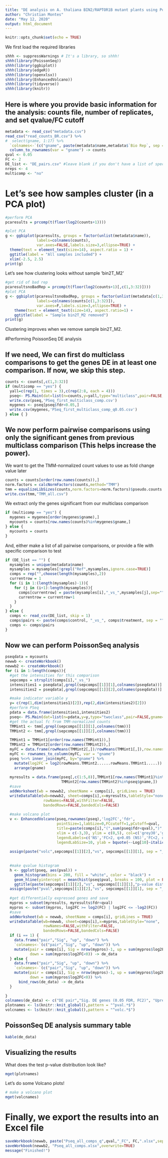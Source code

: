 ---
title: "DE analysis on A. thaliana BIN2/RAPTOR1B mutant plants using PoissonSeq"
author: "Christian Montes"
date: "May 12, 2020"
output: html_document
---

```{r setup, include=FALSE}
knitr::opts_chunk$set(echo = TRUE)
```

We first load the required libraries
```{r message=FALSE}
shhh <- suppressWarnings # It's a library, so shhh!
shhh(library(PoissonSeq))
shhh(library(ggbiplot))
shhh(library(edgeR))
shhh(library(openxlsx))
shhh(library(EnhancedVolcano))
shhh(library(tidyverse))
shhh(library(knitr))
```

## Here is where you provide basic information for the analysis: counts file, number of replicates, and set qvalue/FC cutoff
```{r, message=FALSE}
metadata <- read_csv("metadata.csv")
read_csv("read_counts_BR.csv") %>%
#  select(gname, 1:17) %>%
  `colnames<-`(c("gname", paste(metadata$name,metadata$`Bio Rep`, sep = ""))) %>%
  column_to_rownames(var = "gname") -> counts
qval <- 0.05
FC <- 2
DE_list <- "DE_pairs.csv" #leave blank if you don't have a list of specific pairwise comparisons to test, otherwise provide filename
nreps <- 4
multicomp <- "no"

```

# Let's see how samples cluster (in a PCA plot)

```{r, echo=FALSE}
#perform PCA
pcaresults = prcomp(t(floor(log2(counts+1))))

#plot PCA
g <- ggbiplot(pcaresults, groups = factor(unlist(metadata$name)),
              labels=colnames(counts),
              var.axes=FALSE,labels.size=3,ellipse=TRUE) +
  theme(text = element_text(size=14), aspect.ratio = 1) +
  ggtitle(label = "All samples included") +
  xlim(-2.5, 2.5)
print(g)
```

Let's see how clustering looks without sample 'bin2T_M2'

```{r, echo=FALSE}
#get rid of bad rep
pcaresultsnoBadRep = prcomp(t(floor(log2(counts+1)[,c(1,3:32)])))
#plot PCA
g <- ggbiplot(pcaresultsnoBadRep, groups = factor(unlist(metadata[c(1,3:32),2])),
              labels=colnames(counts[c(1,3:32)]),
              var.axes=F,labels.size=3,ellipse=TRUE) +
    theme(text = element_text(size=14), aspect.ratio=1) + 
    ggtitle(label = "Sample bin2T_M2 removed")
print(g)
```

Clustering improves when we remove sample bin2T_M2.

#Performing PoissonSeq DE analysis

## If we need, We can first do multiclass comparisons to get the genes DE in at least one comparison. If now, we skip this step.
```{r}
counts <- counts[,c(1,3:32)]
if (multicomp == "yes") {
  yall=c(rep(1, times = 3),c(rep(2:8, each = 4)))
  pseq<- PS.Main(dat=list(n=counts,y=yall,type="multiclass",pair=FALSE,gname=row.names(counts)))
  write.csv(pseq,'PSeq_first_multiclass_comp.csv')
  mygenes <- pseq[pseq$fdr<0.05,]
  write.csv(mygenes,'PSeq_first_multiclass_comp_q0.05.csv')
} else { }

```

## We now perform pairwise comparisons using only the significant genes from previous multiclass comparison (This helps increase the power).

We want to get the TMM-normalized count values to use as fold change value later
```{r}
counts = counts[order(row.names(counts)),]
norm.factors = calcNormFactors(counts,method="TMM")
tmm = equalizeLibSizes(counts,norm.factors=norm.factors)$pseudo.counts
write.csv(tmm,"TMM_all.csv")
```

We extract only the genes significant from our multiclass comparison
```{r}
if (multicomp == "yes") {
  mygenes = mygenes[order(mygenes$gname),]
  mycounts = counts[row.names(counts)%in%mygenes$gname,]
} else {
  mycounts = counts
}
```

And, either make a list of all pairwise comparisons, or provide a file with specific comparison to test
```{r, message=FALSE}
if (DE_list == "") {
  mysamples = unique(metadata$name)
  mysamples = mysamples[!grepl("Ref",mysamples,ignore.case=TRUE)]
  comps = rep("",choose(length(mysamples),2))
  currentrow = 1
  for (i in 1:(length(mysamples)-1)){
    for (j in (i+1):length(mysamples)){
      comps[currentrow] = paste(mysamples[i],"_vs_",mysamples[j],sep="")
      currentrow = currentrow+1
    }
  }
} else {
  comps <- read_csv(DE_list, skip = 1)
  comps$pairs <- paste(comps$control, "_vs_", comps$treatment, sep = "")
  comps <- comps$pairs
}
```

## Now we can perform PoissonSeq analysis
```{r}
pseqdata = mycounts
newwb <- createWorkbook()
newwb2 <- createWorkbook()
for (i in 1:length(comps)){
  #get the intensities for this comparison
  sepcomps = strsplit(comps[i],"_vs_")
  intensities1 = pseqdata[,grepl(sepcomps[[1]][1],colnames(pseqdata))]
  intensities2 = pseqdata[,grepl(sepcomps[[1]][2],colnames(pseqdata))]

  #make indicator variable y
  y= c(rep(1,dim(intensities1)[2]),rep(2,dim(intensities2)[2]))
  #perform PSeq
  pdata = data.frame(intensities1,intensities2)
  pseq<- PS.Main(dat=list(n=pdata,y=y,type="twoclass",pair=FALSE,gname=row.names(pdata)))
  #get the actual fc from TMM-normalized counts
  TMMint1 <- tmm[,grepl(sepcomps[[1]][1],colnames(tmm))]
  TMMint2 <- tmm[,grepl(sepcomps[[1]][2],colnames(tmm))]

  TMMint1 = TMMint1[order(row.names(TMMint1)),]
  TMMint2 = TMMint2[order(row.names(TMMint2)),]
  myFC = data.frame(rowMeans(TMMint2[,])/rowMeans(TMMint1[,]),row.names=row.names(TMMint1))
  myFC <- rownames_to_column(myFC, var = "gname")
  pseq %<>% inner_join(myFC, by="gname") %>%
    mutate(log2FC = log2(rowMeans.TMMint2......rowMeans.TMMint1.....)) %>%
    arrange(gname)
  
  myresults = data.frame(pseq[,c(1:5,8)],TMMint1[row.names(TMMint1)%in%pseq$gname,],
                         TMMint2[row.names(TMMint2)%in%pseq$gname,])
  #save
  addWorksheet(wb = newwb2, sheetName = comps[i], gridLines = TRUE)
  writeDataTable(wb=newwb2, sheet=comps[i],x=myresults,tableStyle="none",
                 rowNames=FALSE,withFilter=FALSE,
                 bandedRows=FALSE,bandedCols=FALSE)
  
  #make volcano plot
  v <- EnhancedVolcano(pseq,rownames(pseq),'log2FC','fdr',
                       pointSize=1,labSize=0,FCcutoff=1,pCutoff=qval,
                       title=paste(comps[i],"(",sum(pseq$fdr<qval),")",sep=""),
                       xlim = c(-3,3), ylim = c(0,5), col=c('grey30','grey60','royalblue','red2'),
                       legendLabels=c('NS','FC>2, q>0.05 (NS)','FC<2, q<0.05 (S)','FC>2, q<0.05 (S)'),
                       legendLabSize=10, ylab = bquote(~-Log[10]~italic(q)))
  
  assign(paste("volc",sepcomps[[1]][2],"vs", sepcomps[[1]][1], sep = "_"), v)
  
  
  #make qvalue histogram
  h <- ggplot(pseq, aes(pval)) + 
    geom_histogram(bins = 200, fill = "white", color = "black") + 
    geom_hline(yintercept = mean(hist(pseq$pval, breaks = 100, plot = FALSE)$counts[26:100])) +
    ggtitle(paste(sepcomps[[1]][2],"vs", sepcomps[[1]][1],"p-value distribution", sep = " "))
  assign(paste("pval",sepcomps[[1]][2],"vs", sepcomps[[1]][1], sep = "_"), h)
 
  #get differentially expressed genes and save
  mypros = subset(myresults, myresults$fdr<qval)
  mypros <- subset(mypros, log2FC >= log2(FC) | log2FC <= -log2(FC))
  #save
  addWorksheet(wb = newwb, sheetName = comps[i], gridLines = TRUE)
  writeDataTable(wb=newwb, sheet=comps[i],x=mypros,tableStyle="none",
                 rowNames=FALSE,withFilter=FALSE,
                 bandedRows=FALSE,bandedCols=FALSE)
  if (i == 1) {
    data.frame("pair","Sig", "up", "down") %>%
    `colnames<-`(c("pair","Sig", "up", "down")) %>%
    mutate(pair = comps[i], Sig = nrow(mypros)-1, up = sum(mypros$log2FC>0),
           down = sum(mypros$log2FC<0)) -> de_data
  } else {
    data.frame("pair","Sig", "up", "down") %>%
    `colnames<-`(c("pair","Sig", "up", "down")) %>%
    mutate(pair = comps[i], Sig = nrow(mypros)-1, up = sum(mypros$log2FC>0),
           down = sum(mypros$log2FC<0)) %>%
      bind_rows(de_data) -> de_data
  }
  
}
colnames(de_data) <- c("DE pair","Sig. DE genes (0.05 FDR, FC2)", "Upreg", "Downreg")
plotnames <- ls(knitr::knit_global(),pattern = "^pval.*$")
volcnames <- ls(knitr::knit_global(),pattern = "^volc.*$")
```

## PoissonSeq DE analysis summary table

```{r, echo = FALSE, results = 'asis'}
kable(de_data)
```

## Visualizing the results

What does the test p-value distribution look like?
```{r echo=FALSE, message=FALSE, warning=FALSE}
mget(plotnames)
```

Let's do some Volcano plots!

```{r, echo=FALSE, message=FALSE}
# make a volcano plot
mget(volcnames)
```

# Finally, we export the results into an Excel file
```{r}
saveWorkbook(newwb, paste("Pseq_all_comps_q",qval,"_FC", FC,".xlsx",sep=""),overwrite=TRUE)
saveWorkbook(newwb2, "Pseq_all_comps.xlsx",overwrite=TRUE)
message("Finished!")
```